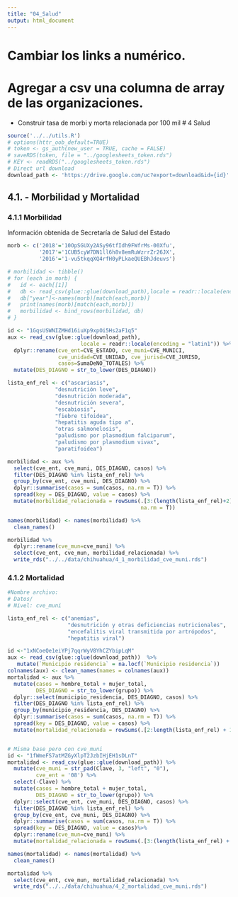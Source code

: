 ```yaml
---
title: "04_Salud"
output: html_document
---
```


# Cambiar los links a numérico. 
# Agregar a csv una columna de array de las organizaciones.
- Construir tasa de morbi y morta relacionada por 100 mil
# 4 Salud

```r
source('../../utils.R')
# options(httr_oob_default=TRUE) 
# token <- gs_auth(new_user = TRUE, cache = FALSE)
# saveRDS(token, file = "../googlesheets_token.rds")
# KEY <- readRDS("../googlesheets_token.rds")
# Direct url download
download_path <- 'https://drive.google.com/uc?export=download&id={id}'
```

## 4.1. - Morbilidad y Mortalidad
### 4.1.1 Morbilidad
Información obtenida de Secretaría de Salud del Estado
```r
morb <- c('2018'='10OpSGUXy2ASy96tfIdh9FWfrMs-00Xfu', 
          '2017'='1CUB5cyW7DN1ll6h8v8emRuWzrrZr26JX',
          '2016'='1-vu5tkqqXQ4rfH0yPLkaeQUEBhJdeuvs')

# morbilidad <- tibble()
# for (each in morb) {
#   id <- each[[1]]
#   db <- read_csv(glue::glue(download_path),locale = readr::locale(encoding = "latin1"))  
#   db["year"]<-names(morb)[match(each,morb)]
#   print(names(morb)[match(each,morb)])
#   morbilidad <- bind_rows(morbilidad, db)
# }

id <- "1GqsUSWNIZMHd16iuXp9xpOi5Hs2aF1q5"
aux <- read_csv(glue::glue(download_path),
                       locale = readr::locale(encoding = "latin1")) %>%
  dplyr::rename(cve_ent=CVE_ESTADO, cve_muni=CVE_MUNICI,
                cve_unidad=CVE_UNIDAD, cve_jurisd=CVE_JURISD,
                casos=SumaDeNO_TOTALES) %>% 
  mutate(DES_DIAGNO = str_to_lower(DES_DIAGNO))

lista_enf_rel <- c("ascariasis",
               "desnutrición leve",
               "desnutrición moderada",
               "desnutrición severa",
               "escabiosis",
               "fiebre tifoidea",
               "hepatitis aguda tipo a",
               "otras salmonelosis",
               "paludismo por plasmodium falciparum",
               "paludismo por plasmodium vivax",
               "paratifoidea")

morbilidad <- aux %>%
  select(cve_ent, cve_muni, DES_DIAGNO, casos) %>% 
  filter(DES_DIAGNO %in% lista_enf_rel) %>%
  group_by(cve_ent, cve_muni, DES_DIAGNO) %>% 
  dplyr::summarise(casos = sum(casos, na.rm = T)) %>% 
  spread(key = DES_DIAGNO, value = casos) %>%
  mutate(morbilidad_relacionada = rowSums(.[3:(length(lista_enf_rel)+2)],
                                          na.rm = T))

names(morbilidad) <- names(morbilidad) %>%
  clean_names()

morbilidad %>% 
  dplyr::rename(cve_mun=cve_muni) %>% 
  select(cve_ent, cve_mun, morbilidad_relacionada) %>% 
  write_rds("../../data/chihuahua/4_1_morbilidad_cve_muni.rds")
```

### 4.1.2 Mortalidad
```r
#Nombre archivo: 
# Datos/
# Nivel: cve_muni

lista_enf_rel <- c("anemias",
                   "desnutrición y otras deficiencias nutricionales",
                   "encefalitis viral transmitida por artrópodos",
                   "hepatitis viral")

id <-"1xNCoeQe1eiYPj7qqrWyV8YhCZYbipLqM"
aux <- read_csv(glue::glue(download_path))  %>%
   mutate(`Municipio residencia` = na.locf(`Municipio residencia`))
colnames(aux) <- clean_names(names = colnames(aux)) 
mortalidad <- aux %>% 
  mutate(casos = hombre_total + mujer_total,
         DES_DIAGNO = str_to_lower(grupo)) %>% 
  dplyr::select(municipio_residencia, DES_DIAGNO, casos) %>% 
  filter(DES_DIAGNO %in% lista_enf_rel) %>%
  group_by(municipio_residencia, DES_DIAGNO) %>% 
  dplyr::summarise(casos = sum(casos, na.rm = T)) %>% 
  spread(key = DES_DIAGNO, value = casos) %>%
  mutate(mortalidad_relacionada = rowSums(.[2:length(lista_enf_rel) + 1], na.rm = T))


# Misma base pero con cve_muni
id <- "1fWmeFS7atMZGyXlpT2JzbIHjEH1sDLnT"
mortalidad <- read_csv(glue::glue(download_path)) %>% 
  mutate(cve_muni = str_pad(Clave, 3, "left", "0"),
         cve_ent = '08') %>% 
  select(-Clave) %>% 
  mutate(casos = hombre_total + mujer_total,
         DES_DIAGNO = str_to_lower(grupo)) %>% 
  dplyr::select(cve_ent, cve_muni, DES_DIAGNO, casos) %>% 
  filter(DES_DIAGNO %in% lista_enf_rel) %>%
  group_by(cve_ent, cve_muni, DES_DIAGNO) %>% 
  dplyr::summarise(casos = sum(casos, na.rm = T)) %>% 
  spread(key = DES_DIAGNO, value = casos)%>%
  dplyr::rename(cve_mun=cve_muni) %>% 
  mutate(mortalidad_relacionada = rowSums(.[3:(length(lista_enf_rel) + 2)], na.rm = T))

names(mortalidad) <- names(mortalidad) %>%
  clean_names()

mortalidad %>% 
  select(cve_ent, cve_mun, mortalidad_relacionada) %>% 
  write_rds("../../data/chihuahua/4_2_mortalidad_cve_muni.rds")

```

